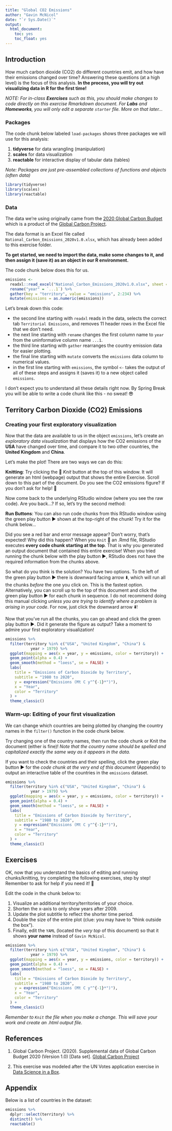 ```yaml
---
title: "Global CO2 Emissions"
author: "Gavin McNicol"
date: "`r Sys.Date()`"
output:
  html_document: 
    toc: yes
    toc_float: yes
---
```


## Introduction

How much carbon dioxide (CO2) do different countries emit, and how have their emissions changed over time?
Answering these questions (at a high level) is the focus of this analysis. **In the process, you will try out visualizing data in R for the first time!**  

*NOTE: For in-class **Exercises** such as this, you should make changes to code directly on this exercise Rmarkdown document. For **Labs** and **Homeworks**, you will only edit a separate `starter` file. More on that later...*

### Packages

The code chunk below labeled `load-packages` shows three packages we will use for this analysis:  

1. **tidyverse** for data wrangling (manipulation)
2. **scales** for data visualization
3. **reactable** for interactive display of tabular data (tables)

*Note: Packages are just pre-assembled collections of functions and objects (often data)*

```r
library(tidyverse)
library(scales)
library(reactable)
```

### Data

The data we're using originally came from the [2020 Global Carbon Budget](https://doi.org/10.5194/essd-12-3269-2020) which is a product of the [Global Carbon Project](https://doi.org/10.18160/gcp-2020).

The data format is an Excel file called `National_Carbon_Emissions_2020v1.0.xlsx`, which has already been added to this exercise folder.  

**To get started, we need to import the data, make some changes to it, and then assign it (save it) as an object in our R environment.**

The code chunk below does this for us. 

```r
emissions <- 
  readxl::read_excel("National_Carbon_Emissions_2020v1.0.xlsx", sheet = "Territorial Emissions", skip = 11) %>% 
  rename("year" = `...1`) %>% 
  gather(key = "territory", value = "emissions", 2:234) %>% 
  mutate(emissions = as.numeric(emissions))
```

Let's break down this code:

-   the second line starting with `readxl` reads in the data, selects the correct tab `Territorial Emissions`, and removes 11 header rows in the Excel file that we don't need.
-   the next line starting with `rename` changes the first column name to `year` from the uninformative column name `...1`.
-   the third line starting with `gather` rearranges the country emission data for easier plotting.
-   the final line starting with `mutate` converts the `emissions` data column to numerical values.
-   in the first line starting with `emissions`, the symbol `<-` takes the output of all of these steps and assigns it (saves it) to a new object called `emissions`. 

I don't expect you to understand all these details right now. By Spring Break you will be able to write a code chunk like this - no sweat! 😎

## Territory Carbon Dioxide (CO2) Emissions

### Creating your first exploratory visualization 

Now that the data are available to us in the object `emissions`, let's create an *exploratory data visualization* that displays how the CO2 emissions of the **USA** have changed over time, and compare it to two other countries, the **United Kingdom** and **China**.

Let's make the plot! There are two ways we can do this:

**Knitting**: Try clicking the 🧶 *Knit* button at the top of this window. It will generate an html (webpage) output that shows the entire Exercise. Scroll down to this part of the document. Do you see the CO2 emissions figure? If you don't ask for help! 🙋

Now come back to the underlying RStudio window (where you see the raw code). Are you back...? If so, let's try the second method:

**Run Buttons**: You can also run code chunks from this RStudio window using the green play button ▶️ shown at the top-right of the chunk! Try it for the chunk below... 

Did you see a red bar and error message appear? Don't worry, that's expected! Why did this happen? When you `Knit` 🧶 an .Rmd file, RStudio executes **every code chunk starting at the top**. That is why you generated an output document that contained this entire exercise! When you tried running the chunk below with the play button ▶, RStudio does not have the required information from the chunks above.  

So what do you think is the solution? You have two options. To the left of the green play button ▶ there is downward facing arrow ⬇️, which will run all the chunks *before* the one you click on. This is the fastest option. Alternatively, you can scroll up to the top of this document and click the green play button ▶️ for each chunk in sequence. I do not recommend doing this manual clicking *unless you are trying to identify where a problem is arising in your code*. For now, just click the downward arrow ⬇️! 

Now that you've run all the chunks, you can go ahead and click the green play button ▶️. Did it generate the figure as output? Take a moment to admire your first exploratory visualization!

```r
emissions %>%
  filter(territory %in% c("USA", "United Kingdom", "China") &
           year > 1979) %>%
  ggplot(mapping = aes(x = year, y = emissions, color = territory)) +
  geom_point(alpha = 0.4) +
  geom_smooth(method = "loess", se = FALSE) +
  labs(
    title = "Emissions of Carbon Dioxide by Territory",
    subtitle = "1980 to 2020",
    y = expression("Emissions (Mt C y"^{-1}*")"),
    x = "Year",
    color = "Territory"
  ) +
  theme_classic()
```

### Warm-up: Editing of your first visualization

We can change which countries are being plotted by changing the country names in the `filter()` function in the code chunk below.  

Try changing one of the country names, then run the code chunk or Knit the document (either is fine)! *Note that the country name should be spelled and capitalized exactly the same way as it appears in the data.*  

If you want to check the countries and their spelling, click the green play button ▶ for the *code chunk at the very end of this document* (Appendix) to output an interactive table of the countries in the `emissions` dataset.

```r
emissions %>%
  filter(territory %in% c("USA", "United Kingdom", "China") &
           year > 1979) %>%
  ggplot(mapping = aes(x = year, y = emissions, color = territory)) +
  geom_point(alpha = 0.4) +
  geom_smooth(method = "loess", se = FALSE) +
  labs(
    title = "Emissions of Carbon Dioxide by Territory",
    subtitle = "1980 to 2020",
    y = expression("Emissions (Mt C y"^{-1}*")"),
    x = "Year",
    color = "Territory"
  ) +
  theme_classic()
```

## Exercises

OK, now that you understand the basics of editing and running chunks/knitting, try completing the following exercises, step by step! Remember to ask for help if you need it! 🙋

Edit the code in the chunk below to:

1.  Visualize an additional territory/territories of your choice.
2.  Shorten the x-axis to only show years after 2009.
3.  Update the plot subtitle to reflect the shorter time period.
4.  Double the size of the entire plot (clue: you may have to "think outside the box").
5.  Finally, edit the `YAML` (located the *very top* of this document) so that it shows **your name** instead of `Gavin McNicol`.

```r
emissions %>%
  filter(territory %in% c("USA", "United Kingdom", "China") &
           year > 1979) %>%
  ggplot(mapping = aes(x = year, y = emissions, color = territory)) +
  geom_point(alpha = 0.4) +
  geom_smooth(method = "loess", se = FALSE) +
  labs(
    title = "Emissions of Carbon Dioxide by Territory",
    subtitle = "1980 to 2020",
    y = expression("Emissions (Mt C y"^{-1}*")"),
    x = "Year",
    color = "Territory"
  ) +
  theme_classic()
```

*Remember to `Knit` the file when you make a change. This will save your work and create an .html output file.*

## References

1.  Global Carbon Project.
    (2020).
    Supplemental data of Global Carbon Budget 2020 (Version 1.0) [Data set].
    [Global Carbon Project](https://doi.org/10.18160/gcp-2020)

2.  This exercise was modeled after the UN Votes application exercise in [Data Science in a Box](https://datasciencebox.org/index.html).

## Appendix {#appendix}

Below is a list of countries in the dataset:

```r
emissions %>% 
  dplyr::select(territory) %>% 
  distinct() %>% 
  reactable()
```
